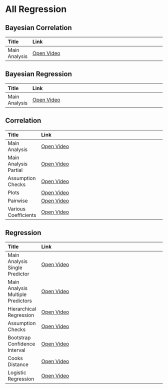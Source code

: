 # All Regression

## Bayesian Correlation

|Title         |Link                                                                                                                     |
|:-------------|:------------------------------------------------------------------------------------------------------------------------|
|Main Analysis |<a href="/4_All_Regression/Bayesian_Correlation/Bayesian_Correlation_1_Main-Analysis.mp4" target="_blank">Open Video</a> |

## Bayesian Regression

|Title         |Link                                                                                                                  |
|:-------------|:---------------------------------------------------------------------------------------------------------------------|
|Main Analysis |<a href="/4_All_Regression/Bayesian_Regression/Byesian_Regression_1_Main-Analysis.mp4" target="_blank">Open Video</a> |

## Correlation

|Title                 |Link                                                                                                           |
|:---------------------|:--------------------------------------------------------------------------------------------------------------|
|Main Analysis         |<a href="/4_All_Regression/Correlation/Correlation_1_Main-Analysis.mp4" target="_blank">Open Video</a>         |
|Main Analysis Partial |<a href="/4_All_Regression/Correlation/Correlation_2_Main-Analysis-Partial.mp4" target="_blank">Open Video</a> |
|Assumption Checks     |<a href="/4_All_Regression/Correlation/Correlation_3_Assumption-Checks.mp4" target="_blank">Open Video</a>     |
|Plots                 |<a href="/4_All_Regression/Correlation/Correlation_4_Plots.mp4" target="_blank">Open Video</a>                 |
|Pairwise              |<a href="/4_All_Regression/Correlation/Correlation_5_Pairwise.mp4" target="_blank">Open Video</a>              |
|Various Coefficients  |<a href="/4_All_Regression/Correlation/Correlation_6_Various-Coefficients.mp4" target="_blank">Open Video</a>  |

## Regression

|Title                             |Link                                                                                                                     |
|:---------------------------------|:------------------------------------------------------------------------------------------------------------------------|
|Main Analysis Single Predictor    |<a href="/4_All_Regression/Regression/Regression_1_Main-Analysis-Single-Predictor.mp4" target="_blank">Open Video</a>    |
|Main Analysis Multiple Predictors |<a href="/4_All_Regression/Regression/Regression_2_Main-Analysis-Multiple-Predictors.mp4" target="_blank">Open Video</a> |
|Hierarchical Regression           |<a href="/4_All_Regression/Regression/Regression_3_Hierarchical-Regression.mp4" target="_blank">Open Video</a>           |
|Assumption Checks                 |<a href="/4_All_Regression/Regression/Regression_4_Assumption-Checks.mp4" target="_blank">Open Video</a>                 |
|Bootstrap Confidence Interval     |<a href="/4_All_Regression/Regression/Regression_5_Bootstrap-Confidence-Interval.mp4" target="_blank">Open Video</a>     |
|Cooks Distance                    |<a href="/4_All_Regression/Regression/Regression_6_Cooks-Distance.mp4" target="_blank">Open Video</a>                    |
|Logistic Regression               |<a href="/4_All_Regression/Regression/Regression_7_Logistic-Regression.mp4" target="_blank">Open Video</a>               |

